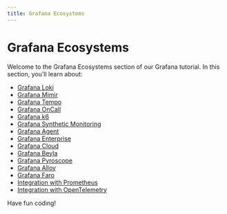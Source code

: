 ```yaml
---
title: Grafana Ecosystems
---
```


# Grafana Ecosystems

Welcome to the Grafana Ecosystems section of our Grafana tutorial. In this section, you'll learn about:

- [Grafana Loki](./0-grafana-loki.mdx)
- [Grafana Mimir](./1-grafana-mimir.mdx)
- [Grafana Tempo](./2-grafana-tempo.mdx)
- [Grafana OnCall](./3-grafana-oncall.mdx)
- [Grafana k6](./4-grafana-k6.mdx)
- [Grafana Synthetic Monitoring](./5-grafana-synthetic-monitoring.mdx)
- [Grafana Agent](./6-grafana-agent.mdx)
- [Grafana Enterprise](./7-grafana-enterprise.mdx)
- [Grafana Cloud](./8-grafana-cloud.mdx)
- [Grafana Beyla](./9-grafana-beyla.mdx)
- [Grafana Pyroscope](./10-grafana-pyroscope.mdx)
- [Grafana Alloy](./12-grafana-alloy.mdx)
- [Grafana Faro](./13-grafana-faro.mdx)
- [Integration with Prometheus](./14-integration-with-prometheus.mdx)
- [Integration with OpenTelemetry](./15-integration-with-opentelemetry.mdx)

Have fun coding!